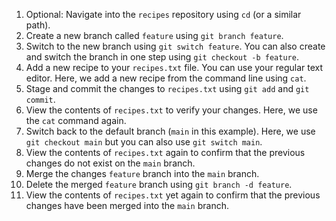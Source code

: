 1. Optional: Navigate into the `recipes` repository using `cd` (or a similar path).
1. Create a new branch called `feature` using `git branch feature`.
1. Switch to the new branch using `git switch feature`.
You can also create and switch the branch in one step using `git checkout -b feature`.
1. Add a new recipe to your `recipes.txt` file.
You can use your regular text editor.
Here, we add a new recipe from the command line using `cat`.
1. Stage and commit the changes to `recipes.txt` using `git add` and `git commit`.
1. View the contents of `recipes.txt` to verify your changes.
Here, we use the `cat` command again.
1. Switch back to the default branch (`main` in this example).
Here, we use `git checkout main` but you can also use `git switch main`.
1. View the contents of `recipes.txt` again to confirm that the previous changes do not exist on the `main` branch.
1. Merge the changes `feature` branch into the `main` branch.
1. Delete the merged `feature` branch using `git branch -d feature`.
1. View the contents of `recipes.txt` yet again to confirm that the previous changes have been merged into the `main` branch.